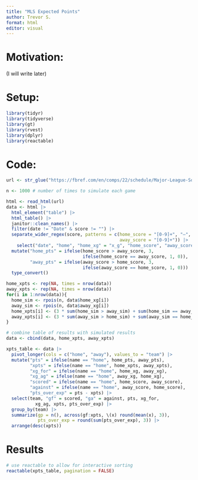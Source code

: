 ```yaml
---
title: "MLS Expected Points"
author: Trevor S.
format: html
editor: visual
---
```


# Motivation:

(I will write later)

# Setup:

```r
library(tidyr)
library(tidyverse)
library(gt)
library(rvest)
library(dplyr)
library(reactable)
```

# Code:

```r
url <- str_glue("https://fbref.com/en/comps/22/schedule/Major-League-Soccer-Scores-and-Fixtures")

n <- 1000 # number of times to simulate each game

html <- read_html(url)
data <- html |> 
  html_element("table") |> 
  html_table() |> 
  janitor::clean_names() |> 
  filter(date != "Date" & score != "") |> 
  separate_wider_regex(score, patterns = c(home_score = "[0-9]+", "–", 
                                           away_score = "[0-9]+")) |>
    select("date", "home", "home_xg" = "x_g", "home_score", "away_score", "away_xg" = "x_g_2", "away") |> 
  mutate("home_pts" = ifelse(home_score > away_score, 3, 
                             ifelse(home_score == away_score, 1, 0)), 
         "away_pts" = ifelse(away_score > home_score, 3, 
                             ifelse(away_score == home_score, 1, 0))) |>
  type_convert()

home_xpts <- rep(NA, times = nrow(data))
away_xpts <- rep(NA, times = nrow(data))
for(i in 1:nrow(data)){
  home_sim <- rpois(n, data$home_xg[i])
  away_sim <- rpois(n, data$away_xg[i])
  home_xpts[i] <- (3 * sum(home_sim > away_sim) + sum(home_sim == away_sim))/n
  away_xpts[i] <- (3 * sum(away_sim > home_sim) + sum(away_sim == home_sim))/n
}

# combine table of results with simulated results
data <- cbind(data, home_xpts, away_xpts) 

xpts_table <- data |>
  pivot_longer(cols = c("home", "away"), values_to = "team") |> 
  mutate("pts" = ifelse(name == "home", home_pts, away_pts),
         "xpts" = ifelse(name == "home", home_xpts, away_xpts), 
         "xg_for" = ifelse(name == "home", home_xg, away_xg), 
         "xg_ag" = ifelse(name == "home", away_xg, home_xg), 
         "scored" = ifelse(name == "home", home_score, away_score), 
         "against" = ifelse(name == "home", away_score, home_score), 
         "pts_over_exp" = pts - xpts) |>
  select(team, "gf" = scored, "ga" = against, pts, xg_for, 
           xg_ag, xpts, pts_over_exp) |> 
  group_by(team) |> 
  summarize(gp = n(), across(gf:xpts, \(x) round(mean(x), 3)), 
            pts_over_exp = round(sum(pts_over_exp), 3)) |> 
  arrange(desc(xpts))
```

# Results

```r
# use reactable to allow for interactive sorting
reactable(xpts_table, pagination = FALSE)
```
